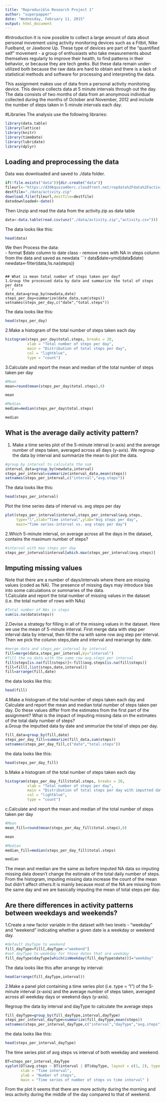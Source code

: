 ```yaml
---
title: "Reproducible Research Project 1"
author: "superpapper"
date: "Wednesday, February 11, 2015"
output: html_document
---
```

#Introduction
It is now possible to collect a large amount of data about personal movement using activity monitoring devices such as a Fitbit, Nike Fuelband, or Jawbone Up. These type of devices are part of the "quantified self" movement - a group of enthusiasts who take measurements about themselves regularly to improve their health, to find patterns in their behavior, or because they are tech geeks. But these data remain under-utilized both because the raw data are hard to obtain and there is a lack of statistical methods and software for processing and interpreting the data.

This assignment makes use of data from a personal activity monitoring device. This device collects data at 5 minute intervals through out the day. The data consists of two months of data from an anonymous individual collected during the months of October and November, 2012 and include the number of steps taken in 5 minute intervals each day.

#Libraries
The analysis use the following libraries:
```r
library(data.table)
library(lattice)
library(knitr)
library(timeDate)
library(lubridate)
library(dplyr)
```
## Loading and preprocessing the data
Data was downloaded and saved to ./data folder.
```r
if(!file.exists("data")){dir.create("data")}
fileurl<-"https://d396qusza40orc.cloudfront.net/repdata%2Fdata%2Factivity.zip"
destfile="./data/activity.zip"
download.file(fileurl,destfile=destfile)
datedownloaded<-date()
```
Then Unzip and read the data from the activity.zip as data table
```r
data<-data.table(read.csv(unz("./data/activity.zip","activity.csv")))
```
The data looks like this:
```r
head(data)
```
We then Process the data:  
- format $date column to date class  
- remove rows with NA in steps column from the data and saved as newdata  
```r
data$date=ymd(data$date)
newdata<-filter(data,!is.na(steps))
```

## What is mean total number of steps taken per day?
1.Group the processed data by date and summarize the total of steps per date
```r
date_data=group_by(newdata,date)
steps_per_day=summarize(date_data,sum(steps))
setnames(steps_per_day,c("date","total.steps"))
```
The data looks like this:
```r
head(steps_per_day)
```
2.Make a histogram of the total number of steps taken each day
```r
histogram(steps_per_day$total.steps, breaks = 20, 
          xlab = "Total number of steps per day", 
          main = "Distribution of total steps per day", 
          col = "lightblue", 
          type = "count")

```

3.Calculate and report the mean and median of the total number of steps taken per day
```r
#Mean
mean=round(mean(steps_per_day$total.steps),0)
```
```r
mean
```
```r
#Median
median=median(steps_per_day$total.steps)
```
```r
median
```
## What is the average daily activity pattern?
1. Make a time series plot of the 5-minute interval (x-axis) and the average number of steps taken, averaged across all days (y-axis).
We regroup the data by interval and summarize the mean to plot the data.
```r
#group by interval to calculate the sum
interval_data=group_by(newdata,interval)
steps_per_interval=summarize(interval_data,mean(steps))
setnames(steps_per_interval,c("interval","avg.steps"))
```
The data looks like this:
```r
head(steps_per_interval)
```
Plot the time series data of interval vs. avg steps per day
```r
plot(steps_per_interval$interval,steps_per_interval$avg.steps,
     type="l",xlab="Time interval",ylab="Avg steps per day",
     main="Time series-interval vs. avg steps per day")

```

2.Which 5-minute interval, on average across all the days in the dataset, contains the maximum number of steps?
```r
#interval with max steps per day
steps_per_interval$interval[which.max(steps_per_interval$avg.steps)]
```

## Imputing missing values
Note that there are a number of days/intervals where there are missing values (coded as NA). The presence of missing days may introduce bias into some calculations or summaries of the data.  
1.Calculate and report the total number of missing values in the dataset (i.e. the total number of rows with NAs)
```r
#Total number of NAs in steps
sum(is.na(data$steps))
```
2.Devise a strategy for filling in all of the missing values in the dataset. 
Here we use the mean of 5-minute interval. First merge data with step per interval data by interval, then fill the na with same row avg step per interval.
Then we pick the column steps,date and interval and rearrange by date.
```r
#merge data and steps_per_interval by interval
fill=merge(data,steps_per_interval,by="interval")
#fill the na data with the same row avg.steps per interval
fill$steps[is.na(fill$steps)]<-fill$avg.steps[is.na(fill$steps)]
fill=fill[,list(steps,date,interval)]
fill=arrange(fill,date)
```
 the data looks like this:
```r
head(fill)
```

4.Make a histogram of the total number of steps taken each day and Calculate and report the mean and median total number of steps taken per day. Do these values differ from the estimates from the first part of the assignment? What is the impact of imputing missing data on the estimates of the total daily number of steps?  
a.Group the imputted data by date and smmurize the total of steps per day.
```r
fill_data=group_by(fill,date)
steps_per_day_fill=summarize(fill_data,sum(steps))
setnames(steps_per_day_fill,c("date","total.steps"))
```
 the data looks like this:
```r
head(steps_per_day_fill)
```
b.Make a histogram of the total number of steps taken each day
```r
histogram(steps_per_day_fill$total.steps, breaks = 20, 
          xlab = "Total number of steps per day", 
          main = "Distribution of total steps per day with imputted data", 
          col = "lightblue", 
          type = "count")

```

c.Calculate and report the mean and median of the total number of steps taken per day
```r
#Mean
mean_fill=round(mean(steps_per_day_fill$total.steps),0)
```
```r
mean
```
```r
#Median
median_fill=median(steps_per_day_fill$total.steps)
```
```r
median
```

The mean and median are the same as before imputed NA data so imputing missing data doesn't change the estimate of the total daily number of steps.
From the histogram, imputing missing data increase the count of the mean but didn't affect others.It is mainly because most of the NA are missing from the same day and we are basically imputing the mean of total steps per day. 

## Are there differences in activity patterns between weekdays and weekends?
1.Create a new factor variable in the dataset with two levels - "weekday" and "weekend" indicating whether a given date is a weekday or weekend day.
```r
#default dayType to weekend
fill_dayType=fill[,dayType:="weekend"]
#set dayType to weekday for those dates that are weekday
fill_dayType$dayType[which(isWeekday(fill_dayType$date))]="weekday"
```
The data looks like this after arrange by interval:
```r
head(arrange(fill_dayType,interval))
```

2.Make a panel plot containing a time series plot (i.e. type = "l") of the 5-minute interval (x-axis) and the average number of steps taken, averaged across all weekday days or weekend days (y-axis).

Regroup the data by interval and dayType to calculate the average steps
```r
fill_dayType=group_by(fill_dayType,interval,dayType)
steps_per_interval_dayType=summarize(fill_dayType,mean(steps))
setnames(steps_per_interval_dayType,c("interval","dayType","avg.steps"))
```
 the data looks like this:
```r
head(steps_per_interval_dayType)
```
The time series plot of avg steps vs interval of both weekday and weekend.  
```r
DT=steps_per_interval_dayType
xyplot(DT$avg.steps ~ DT$interval | DT$dayType, layout = c(1, 2), type = "l", 
       xlab = "Time interval",
       ylab = "Number of steps",
       main = "Time series of number of steps vs time interval" )

```

From the plot it seems that there are more activity during the morning and less activity during the middle of the day compared to that of weekend.

